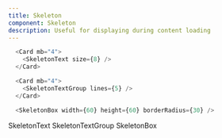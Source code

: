 ```yaml
---
title: Skeleton
component: Skeleton
description: Useful for displaying during content loading
---
```


```js live
  <Card mb="4">
    <SkeletonText size={8} />
  </Card>

  <Card mb="4">
    <SkeletonTextGroup lines={5} />
  </Card>

  <SkeletonBox width={60} height={60} borderRadius={30} />
```

<Heading as="h2" size={4} mb={2} mt={6}>
  SkeletonText
</Heading>
<PropsTable
  data={{
    size: {
      type: '0 | 1 | 2 | 3 | 4 | 5 | 6 | 7 | 8 | 9 | 10',
      default: '2',
      description: 'The size to apply',
    },
  }}
/>
<Heading as="h2" size={4} mb={2} mt={6}>
  SkeletonTextGroup
</Heading>
<PropsTable
  data={{
    lines: {
      type: 'number',
      default: '3',
      description: 'The number of lines to display',
    },
  }}
/>
<Heading as="h2" size={4} mb={2} mt={6}>
  SkeletonBox
</Heading>
